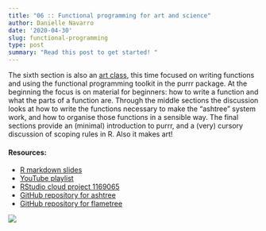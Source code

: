 ```yaml
---
title: "06 :: Functional programming for art and science"
author: Danielle Navarro
date: '2020-04-30'
slug: functional-programming
type: post
summary: "Read this post to get started! "
---
```



The sixth section is also an [art class](functionality), this time focused on writing functions and using the functional programming toolkit in the purrr package. At the beginning the focus is on material for beginners: how to write a function and what the parts of a function are. Through the middle sections the discussion looks at how to write the functions necessary to make the "ashtree" system work, and how to organise those functions in a sensible way. The final sections provide an (minimal) introduction to purrr, and a (very) cursory discussion of scoping rules in R. Also it makes art!


<div class="container">
<div class="box-left">
#### Resources:
- [R markdown slides](functionality)
- [YouTube playlist](https://www.youtube.com/playlist?list=PLRPB0ZzEYegPHHji3tBw2U4yp-DxMrUkB)
- [RStudio cloud project 1169065](https://rstudio.cloud/project/1169065)
- [GitHub repository for ashtree](https://github.com/djnavarro/ashtree)
- [GitHub repository for flametree](https://github.com/djnavarro/flametree)

</div>
<div class="box-right">[<img src="functionality/img/ashtree_splash.png">](functionality)</div>
</div>


